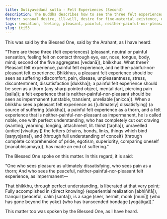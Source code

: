 ```yaml
---
title: Dutiyavedanā sutta - Felt Experiences (Second)
description: The Buddha describes how to see the three felt experiences that are experienced on contact through the sense doors - pleasant, painful, and neither-painful-nor-pleasant.
fetter: sensual desire, ill-will, desire for fine-material existence, desire for immaterial existence, conceit, ignorance
tags: sensation, feeling, pleasant, painful, neither-painful-nor-pleasant, dissatisfaction, discontentment, impermanence, tranquil, conceit, fetters, direct knowing sage, discernment, yoke, iti, iti50-99
slug: iti53
---
```


This was said by the Blessed One, said by the Arahant, as I have heard:

"There are these three \{felt experiences} (pleasant, neutral or painful sensation, feeling felt on contact through eye, ear, nose, tongue, body, mind; second of the five aggregates [vedanā]), bhikkhus. What three? Pleasant felt experience, painful felt experience, and neither-painful-nor-pleasant felt experience. Bhikkhus, a pleasant felt experience should be seen as suffering (discomfort, pain, disease, unpleasantness, stress, discontentment, dissatisfaction [dukkha]); a painful felt experience should be seen as a thorn (any sharp pointed object, mental dart, piercing pain [salla]); a felt experience that is neither-painful-nor-pleasant should be seen as impermanent (unstable, transient, unreliable [anicca]). When a bhikkhu sees a pleasant felt experience as \{[ultimately] dissatisfying} (a source of suffering [dukkha]), a painful felt experience as a thorn, and a felt experience that is neither-painful-nor-pleasant as impermanent, he is called noble, one with perfect understanding, who has completely cut out craving (wanting, yearning, longing, attachment, lit. thirst [taṇha]), unravelled (untied [vivattayi]) the fetters (chains, bonds, links, things which bind [saṃyojana]), and \{through full understanding of conceit} (through complete comprehension of pride, egotism, superiority, comparing oneself [mānābhisamaya]), has made an end of suffering."

The Blessed One spoke on this matter. In this regard, it is said:

"One who sees pleasure as ultimately dissatisfying,
who sees pain as a thorn;
And who sees the peaceful, neither-painful-nor-pleasant felt experience,
as impermanent—

That bhikkhu, through perfect understanding,
is liberated at that very point;
Fully accomplished in \{direct knowing} (experiential realization [abhiññā]), tranquil (peaceful, calm [santa]),
is a sage (seer, hermit, monk [munī]) \{who has gone beyond the yoke} (who has transcended bondage [yogātiga])."

This matter too was spoken by the Blessed One, as I have heard.